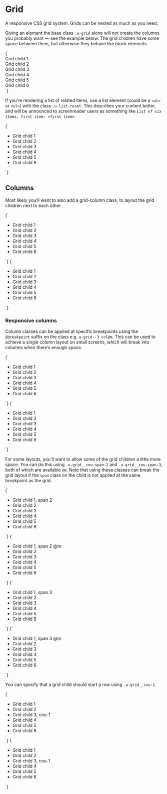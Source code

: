 
<Meta title="Utilities/Grid" />

# Grid

A responsive CSS grid system. Grids can be nested as much as you need.

Giving an element the base class `.u-grid` alone will not create the columns you probably want — see the example below. The grid children have some space between them, but otherwise they behave like block elements.

<Canvas>
  <Story name="u-grid">
    {`
      <div class="u-grid u-padding-m u-bg--gray-10">
        <div class="u-bg--background u-padding-m o-card">Grid child 1</div>
        <div class="u-bg--background u-padding-m o-card">Grid child 2</div>
        <div class="u-bg--background u-padding-m o-card">Grid child 3</div>
        <div class="u-bg--background u-padding-m o-card">Grid child 4</div>
        <div class="u-bg--background u-padding-m o-card">Grid child 5</div>
        <div class="u-bg--background u-padding-m o-card">Grid child 6</div>
      </div>
    `}
  </Story>
</Canvas>

If you’re rendering a list of related items, use a list element (could be a `<ul>` or `<ol>`) with the class `.u-list-reset`. This describes your content better, and will be announced to screenreader users as something like `List of six items, first item: <first item>`.

<Canvas>
  <Story name="u-grid (list)">
    {`
      <ul class="u-grid u-list-reset u-padding-m u-bg--gray-10">
        <li class="u-bg--background u-padding-m o-card">Grid child 1</li>
        <li class="u-bg--background u-padding-m o-card">Grid child 2</li>
        <li class="u-bg--background u-padding-m o-card">Grid child 3</li>
        <li class="u-bg--background u-padding-m o-card">Grid child 4</li>
        <li class="u-bg--background u-padding-m o-card">Grid child 5</li>
        <li class="u-bg--background u-padding-m o-card">Grid child 6</li>
      </ul>
    `}
  </Story>
</Canvas>

## Columns

Most likely you’ll want to also add a grid-column class, to layout the grid children next to each other.

<Canvas isColumn>
  <Story name="u-grid--2-col">
    {`
      <ul class="u-grid u-grid--2-col u-padding-m u-bg--gray-10 u-list-reset">
        <li class="u-bg--background u-padding-m o-card">Grid child 1</li>
        <li class="u-bg--background u-padding-m o-card">Grid child 2</li>
        <li class="u-bg--background u-padding-m o-card">Grid child 3</li>
        <li class="u-bg--background u-padding-m o-card">Grid child 4</li>
        <li class="u-bg--background u-padding-m o-card">Grid child 5</li>
        <li class="u-bg--background u-padding-m o-card">Grid child 6</li>
      </ul>
    `}
  </Story>
  <Story name="u-grid--3-col">
    {`
      <ul class="u-grid u-grid--3-col u-padding-m u-bg--gray-10 u-list-reset">
        <li class="u-bg--background u-padding-m o-card">Grid child 1</li>
        <li class="u-bg--background u-padding-m o-card">Grid child 2</li>
        <li class="u-bg--background u-padding-m o-card">Grid child 3</li>
        <li class="u-bg--background u-padding-m o-card">Grid child 4</li>
        <li class="u-bg--background u-padding-m o-card">Grid child 5</li>
        <li class="u-bg--background u-padding-m o-card">Grid child 6</li>
      </ul>
    `}
  </Story>
</Canvas>

### Responsive columns

Column classes can be applied at specific breakpoints using the `@breakpoint` suffix on the class e.g. `u-grid--3-col@m`. This can be used to achieve a single column layout on small screens, which will break into columns when there’s enough space.

<Canvas isColumn>
  <Story name="u-grid--2-col@m">
    {`
      <ul class="u-grid u-grid--2-col@m u-padding-m u-bg--gray-10 u-list-reset">
        <li class="u-bg--background u-padding-m o-card">Grid child 1</li>
        <li class="u-bg--background u-padding-m o-card">Grid child 2</li>
        <li class="u-bg--background u-padding-m o-card">Grid child 3</li>
        <li class="u-bg--background u-padding-m o-card">Grid child 4</li>
        <li class="u-bg--background u-padding-m o-card">Grid child 5</li>
        <li class="u-bg--background u-padding-m o-card">Grid child 6</li>
      </ul>
    `}
  </Story>
  <Story name="u-grid--3-col@m">
    {`
      <ul class="u-grid u-grid--3-col@m u-padding-m u-bg--gray-10 u-list-reset">
        <li class="u-bg--background u-padding-m o-card">Grid child 1</li>
        <li class="u-bg--background u-padding-m o-card">Grid child 2</li>
        <li class="u-bg--background u-padding-m o-card">Grid child 3</li>
        <li class="u-bg--background u-padding-m o-card">Grid child 4</li>
        <li class="u-bg--background u-padding-m o-card">Grid child 5</li>
        <li class="u-bg--background u-padding-m o-card">Grid child 6</li>
      </ul>
    `}
  </Story>
</Canvas>

For some layouts, you’ll want to allow some of the grid children a little more space. You can do this using `.u-grid__cou-span-2` and `.u-grid__cou-span-3`, both of which are available `@m`. Note that using these classes can break the grid layout if the `span` class on the child is not applied at the same breakpoint as the grid.

<Canvas isColumn>
  <Story name="u-grid__cou-span-2">
    {`
      <ul class="u-grid u-grid--2-col u-padding-m u-bg--gray-10 u-list-reset">
        <li class="u-bg--brand-2 u-padding-m o-card u-grid__cou-span-2">Grid child 1, span 2</li>
        <li class="u-bg--background u-padding-m o-card">Grid child 2</li>
        <li class="u-bg--background u-padding-m o-card">Grid child 3</li>
        <li class="u-bg--background u-padding-m o-card">Grid child 4</li>
        <li class="u-bg--background u-padding-m o-card">Grid child 5</li>
        <li class="u-bg--background u-padding-m o-card">Grid child 6</li>
      </ul>
    `}
  </Story>
  <Story name="u-grid__cou-span-2@m">
    {`
      <ul class="u-grid u-grid--2-col@m u-padding-m u-bg--gray-10 u-list-reset">
        <li class="u-bg--brand-2 u-padding-m o-card u-grid__cou-span-2@m">Grid child 1, span 2 @m</li>
        <li class="u-bg--background u-padding-m o-card">Grid child 2</li>
        <li class="u-bg--background u-padding-m o-card">Grid child 3</li>
        <li class="u-bg--background u-padding-m o-card">Grid child 4</li>
        <li class="u-bg--background u-padding-m o-card">Grid child 5</li>
        <li class="u-bg--background u-padding-m o-card">Grid child 6</li>
      </ul>
    `}
  </Story>
  <Story name="u-grid__cou-span-3">
    {`
      <ul class="u-grid u-grid--3-col u-padding-m u-bg--gray-10 u-list-reset">
        <li class="u-bg--brand-2 u-padding-m o-card u-grid__cou-span-3">Grid child 1, span 3</li>
        <li class="u-bg--background u-padding-m o-card">Grid child 2</li>
        <li class="u-bg--background u-padding-m o-card">Grid child 3</li>
        <li class="u-bg--background u-padding-m o-card">Grid child 4</li>
        <li class="u-bg--background u-padding-m o-card">Grid child 5</li>
        <li class="u-bg--background u-padding-m o-card">Grid child 6</li>
      </ul>
    `}
  </Story>
  <Story name="u-grid__cou-span-3@m">
    {`
      <ul class="u-grid u-grid--3-col@m u-padding-m u-bg--gray-10 u-list-reset">
        <li class="u-bg--brand-2 u-padding-m o-card u-grid__cou-span-3@m">Grid child 1, span 3 @m</li>
        <li class="u-bg--background u-padding-m o-card">Grid child 2</li>
        <li class="u-bg--background u-padding-m o-card">Grid child 3</li>
        <li class="u-bg--background u-padding-m o-card">Grid child 4</li>
        <li class="u-bg--background u-padding-m o-card">Grid child 5</li>
        <li class="u-bg--background u-padding-m o-card">Grid child 6</li>
      </ul>
    `}
  </Story>
</Canvas>

You can specify that a grid child should start a row using `.u-grid__cou-1`.

<Canvas isColumn>
  <Story name="u-grid__cou-1">
    {`
      <ul class="u-grid u-grid--3-col u-padding-m u-bg--gray-10 u-list-reset">
        <li class="u-bg--background u-padding-m o-card">Grid child 1</li>
        <li class="u-bg--background u-padding-m o-card">Grid child 2</li>
        <li class="u-bg--brand-2 u-padding-m o-card u-grid__cou-1">Grid child 3, cou-1</li>
        <li class="u-bg--background u-padding-m o-card">Grid child 4</li>
        <li class="u-bg--background u-padding-m o-card">Grid child 5</li>
        <li class="u-bg--background u-padding-m o-card">Grid child 6</li>
      </ul>
    `}
  </Story>
  <Story name="u-grid__cou-1@m">
    {`
      <ul class="u-grid u-grid--3-col@m u-padding-m u-bg--gray-10 u-list-reset">
        <li class="u-bg--background u-padding-m o-card">Grid child 1</li>
        <li class="u-bg--background u-padding-m o-card">Grid child 2</li>
        <li class="u-bg--brand-2 u-padding-m o-card u-grid__cou-1@m">Grid child 3, cou-1</li>
        <li class="u-bg--background u-padding-m o-card">Grid child 4</li>
        <li class="u-bg--background u-padding-m o-card">Grid child 5</li>
        <li class="u-bg--background u-padding-m o-card">Grid child 6</li>
      </ul>
    `}
  </Story>
</Canvas>
